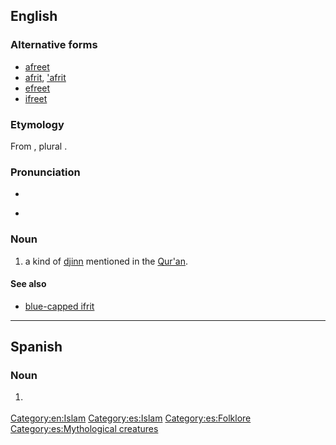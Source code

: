 ==English==

===Alternative forms===
* [[afreet]]
* [[afrit]], [['afrit]]
* [[efreet]]
* [[ifreet]]

===Etymology===
From {{etyl|ar|en}} {{m|ar|عِفْرِيت}}, plural {{m|ar|عَفَارِيت}}.

===Pronunciation===
* {{IPA|en|/ɪˈfɹiːt/}}
* {{a|nonstandard|spelling pronunciation}} {{IPA|en|/ˈɪf.ɹɪt/}}

===Noun===
{{en-noun}}
{{wikipedia}}

# {{lb|en|Islamic mythology}} a kind of [[djinn]] mentioned in the [[Qur'an]].

====See also====
* [[blue-capped ifrit]]

[[Category:en:Islam]]

----
==Spanish==

{{wikipedia|lang=es}}

===Noun===
{{es-noun|m}}

# {{lb|es|Islamic mythology}} {{l|en|ifrit}}

[[Category:es:Islam]]
[[Category:es:Folklore]]
[[Category:es:Mythological creatures]]
